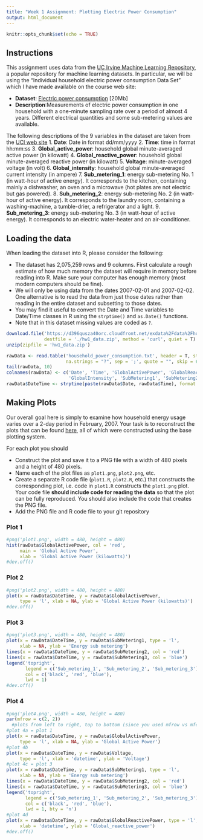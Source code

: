 ```yaml
---
title: "Week 1 Assignment: Plotting Electric Power Consumption"
output: html_document
---
```


```r
knitr::opts_chunk$set(echo = TRUE)
```

## Instructions
This assignment uses data from the 
[UC Irvine Machine Learning Repository](http://archive.ics.uci.edu/ml/), a popular repository for machine learning datasets. In particular, we will be using the "Individual household electric power consumption Data Set" which I have made available on the course web site:

  - **Dataset**: [Electric power consumption](https://d396qusza40orc.cloudfront.net/exdata%2Fdata%2Fhousehold_power_consumption.zip) [20Mb]
  - **Description**:Measurements of electric power consumption in
one household with a one-minute sampling rate over a period of almost
4 years. Different electrical quantities and some sub-metering values
are available.

The following descriptions of the 9 variables in the dataset are taken
from the [UCI web site](https://archive.ics.uci.edu/ml/datasets/Individual+household+electric+power+consumption)
  1. **Date**: Date in format dd/mm/yyyy
  2. **Time**: time in format hh:mm:ss
  3. **Global_active_power**: household global minute-averaged active power (in kilowatt)
  4. **Global_reactive_power**: household global minute-averaged reactive power (in kilowatt)
  5. **Voltage**: minute-averaged voltage (in volt)
  6. **Global_intensity**: household global minute-averaged current intensity (in ampere)
  7. **Sub_metering_1**: energy sub-metering No. 1 (in watt-hour of active energy). It corresponds to the kitchen, containing mainly a dishwasher, an oven and a microwave (hot plates are not electric but gas powered).
  8. **Sub_metering_2**: energy sub-metering No. 2 (in watt-hour of active energy). It corresponds to the laundry room, containing a washing-machine, a tumble-drier, a refrigerator and a light.
  9. **Sub_metering_3**: energy sub-metering No. 3 (in watt-hour of active energy). It corresponds to an electric water-heater and an air-conditioner.

## Loading the data
When loading the dataset into R, please consider the following:

  - The dataset has 2,075,259 rows and 9 columns. First
calculate a rough estimate of how much memory the dataset will require
in memory before reading into R. Make sure your computer has enough
memory (most modern computers should be fine).
  - We will only be using data from the dates 2007-02-01 and
2007-02-02. One alternative is to read the data from just those dates
rather than reading in the entire dataset and subsetting to those
dates.
  - You may find it useful to convert the Date and Time variables to
Date/Time classes in R using the `strptime()` and `as.Date()`
functions.
  - Note that in this dataset missing values are coded as `?`.

```r
download.file('https://d396qusza40orc.cloudfront.net/exdata%2Fdata%2Fhousehold_power_consumption.zip',
              destfile = './hw1_data.zip', method = 'curl', quiet = T)
unzip(zipfile = 'hw1_data.zip')
```

```r
rawData <- read.table('household_power_consumption.txt', header = T, stringsAsFactors = F,
                      na.strings = "?", sep = ';', quote = "", skip = 66636, nrows = 2880)
tail(rawData, 10)
colnames(rawData) <- c('Date', 'Time', 'GlobalActivePower', 'GlobalReactivePower', 'Voltage',
                       'GlobalIntensity', 'SubMetering1', 'SubMetering2', 'SubMetering3')
rawData$DateTime <- strptime(paste(rawData$Date, rawData$Time), format = '%d/%m/%Y %H:%M:%S')
```

## Making Plots

Our overall goal here is simply to examine how household energy usage
varies over a 2-day period in February, 2007. Your task is to
reconstruct the plots that can be found [here](https://github.com/rdpeng/ExData_Plotting1), all of which were constructed using the base plotting system.

For each plot you should

  - Construct the plot and save it to a PNG file with a width of 480
pixels and a height of 480 pixels.
  - Name each of the plot files as `plot1.png`, `plot2.png`, etc.
  - Create a separate R code file (`plot1.R`, `plot2.R`, etc.) that
constructs the corresponding plot, i.e. code in `plot1.R` constructs
the `plot1.png` plot. Your code file **should include code for reading
the data** so that the plot can be fully reproduced. You should also
include the code that creates the PNG file.
  - Add the PNG file and R code file to your git repository

### Plot 1
```r
#png('plot1.png', width = 480, height = 480)
hist(rawData$GlobalActivePower, col = 'red',
     main = 'Global Active Power',
     xlab = 'Global Active Power (kilowatts)')
#dev.off()
```

### Plot 2
```r
#png('plot2.png', width = 480, height = 480)
plot(x = rawData$DateTime, y = rawData$GlobalActivePower, 
     type = 'l', xlab = NA, ylab = 'Global Active Power (kilowatts)')
#dev.off()
```

### Plot 3
```r
#png('plot3.png', width = 480, height = 480)
plot(x = rawData$DateTime, y = rawData$SubMetering1, type = 'l',
     xlab = NA, ylab = 'Energy sub metering')
lines(x = rawData$DateTime, y = rawData$SubMetering2, col = 'red')
lines(x = rawData$DateTime, y = rawData$SubMetering3, col = 'blue')
legend('topright', 
       legend = c('Sub_metering_1', 'Sub_metering_2', 'Sub_metering_3'),
       col = c('black', 'red', 'blue'),
       lwd = 1)
#dev.off()
```

### Plot 4
```r
#png('plot4.png', width = 480, height = 480)
par(mfrow = c(2, 2)) 
  #plots from left to right, top to bottom (since you used mfrow vs mfcol)
#plot 4a = plot 1
plot(x = rawData$DateTime, y = rawData$GlobalActivePower, 
     type = 'l', xlab = NA, ylab = 'Global Active Power')
#plot 4b
plot(x = rawData$DateTime, y = rawData$Voltage, 
     type = 'l', xlab = 'datetime', ylab = 'Voltage')
#plot 4c = plot 3
plot(x = rawData$DateTime, y = rawData$SubMetering1, type = 'l',
     xlab = NA, ylab = 'Energy sub metering')
lines(x = rawData$DateTime, y = rawData$SubMetering2, col = 'red')
lines(x = rawData$DateTime, y = rawData$SubMetering3, col = 'blue')
legend('topright', 
       legend = c('Sub_metering_1', 'Sub_metering_2', 'Sub_metering_3'),
       col = c('black', 'red', 'blue'),
       lwd = 1, bty = 'n')
#plot 4d
plot(x = rawData$DateTime, y = rawData$GlobalReactivePower, type = 'l',
     xlab = 'datetime', ylab = 'Global_reactive_power')
#dev.off()
```